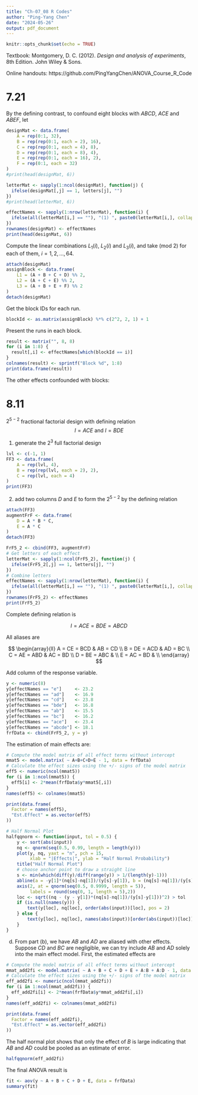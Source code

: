 ```yaml
---
title: "Ch-07_08 R Codes"
author: "Ping-Yang Chen"
date: "2024-05-26"
output: pdf_document
---
```


```r
knitr::opts_chunk$set(echo = TRUE)
```

Textbook: Montgomery, D. C. (2012). *Design and analysis of experiments*, 8th Edition. John Wiley & Sons.

Online handouts: https://github.com/PingYangChen/ANOVA_Course_R_Code

# 7.21

By the defining contrast, to confound eight blocks with $ABCD$, $ACE$ and $ABEF$, let

\begin{align*}
L_1 & = x_1 + x_2 + x_3 + x_4 \\
L_2 & = x_1 + x_3 + x_5 \\
L_3 & = x_1 + x_2 + x_5 + x_6 \\
\end{align*}



```r
designMat <- data.frame(
	A = rep(0:1, 32),
	B = rep(rep(0:1, each = 2), 16),
	C = rep(rep(0:1, each = 4), 8),
	D = rep(rep(0:1, each = 8), 4),
	E = rep(rep(0:1, each = 16), 2),
	F = rep(0:1, each = 32)
)
#print(head(designMat, 6))

letterMat <- sapply(1:ncol(designMat), function(j) {
  ifelse(designMat[,j] == 1, letters[j], "")  
})
#print(head(letterMat, 6))

effectNames <- sapply(1:nrow(letterMat), function(i) {
  ifelse(all(letterMat[i,] == ""), "(1) ", paste0(letterMat[i,], collapse = ""))
})
rownames(designMat) <- effectNames
print(head(designMat, 6))
```

Compute the linear combinations $L_1(i)$, $L_2(i)$ and $L_3(i)$, and take (mod 2) for each of them, $i = 1, 2,..., 64$.

```r

attach(designMat)
assignBlock <- data.frame(
	L1 = (A + B + C + D) %% 2,
	L2 = (A + C + E) %% 2,
	L3 = (A + B + E + F) %% 2
)
detach(designMat)
```

Get the block IDs for each run.
```r
blockId <- as.matrix(assignBlock) %*% c(2^2, 2, 1) + 1
```

Present the runs in each block.
```r
result <- matrix("", 8, 8)
for (i in 1:8) {
  result[,i] <- effectNames[which(blockId == i)]
}
colnames(result) <- sprintf("Block %d", 1:8)
print(data.frame(result))
```

The other effects confounded with blocks:

\begin{align*}
(ABCD)(ACE) & = A^2 B C^2 D E = BDE \\
(ABCD)(ABEF) & = A^2 B^2 C D E F = CDEF \\
(ACE)(ABEF) & = A^2 B C E^2 F = BCF \\
(ABCD)(BCF) & = A B^2 C^2 D F = ADF 
\end{align*}


# 8.11

$2^{5-2}$ fractional factorial design with defining relation $$I = ACE \text{ and } I = BDE$$

1. generate the $2^3$ full factorial design

```r
lvl <- c(-1, 1)
FF3 <- data.frame(
	A = rep(lvl, 4),
	B = rep(rep(lvl, each = 2), 2),
	C = rep(lvl, each = 4)
)
print(FF3)
```


2. add two columns $D$ and $E$ to form the $2^{5-2}$ by the defining relation 

\begin{align*}
I = ACE & \implies E = AC \\
I = BDE & \implies D = BE \implies D = BAC \\
\end{align*}

```r
attach(FF3)
augmentFrF <- data.frame(
	D = A * B * C,
	E = A * C
)
detach(FF3)

FrF5_2 <- cbind(FF3, augmentFrF)
# Get letters of each effect
letterMat <- sapply(1:ncol(FrF5_2), function(j) {
  ifelse(FrF5_2[,j] == 1, letters[j], "")  
})
# Combine letters 
effectNames <- sapply(1:nrow(letterMat), function(i) {
  ifelse(all(letterMat[i,] == ""), "(1) ", paste0(letterMat[i,], collapse = ""))
})
rownames(FrF5_2) <- effectNames
print(FrF5_2)
```


Complete defining relation is

$$I = ACE = BDE = ABCD$$

All aliases are

$$
\begin{array}{ll}
A = CE = BCD & AB = CD \\
B = DE = ACD & AD = BC \\ 
C = AE = ABD & AC = BD \\
D = BE = ABC & \\
E = AC = BD  & \\
\end{array}
$$

Add column of the response variable.
```r
y <- numeric(8)
y[effectNames == "e"]     <- 23.2
y[effectNames == "ad"]    <- 16.9
y[effectNames == "cd"]    <- 23.8
y[effectNames == "bde"]   <- 16.8
y[effectNames == "ab"]    <- 15.5
y[effectNames == "bc"]    <- 16.2
y[effectNames == "ace"]   <- 23.4
y[effectNames == "abcde"] <- 18.1
frfData <- cbind(FrF5_2, y = y)
```

The estimation of main effects are:
```r
# Compute the model matrix of all effect terms without intercept
mmat5 <- model.matrix( ~ A+B+C+D+E - 1, data = frfData)
# Calculate the effect sizes using the +/- signs of the model matrix
eff5 <- numeric(ncol(mmat5))
for (i in 1:ncol(mmat5)) {
  eff5[i] <- 2*mean(frfData$y*mmat5[,i])
}
names(eff5) <- colnames(mmat5)
```

```r
print(data.frame(
  Factor = names(eff5),
  "Est.Effect" = as.vector(eff5)
))
```


```r
# Half Normal Plot
halfqqnorm <- function(input, tol = 0.5) {
	y <- sort(abs(input))
	nq <- qnorm(seq(0.5, 0.99, length = length(y)))
	plot(y, nq, yaxt = "n", pch = 15, 
	     xlab = "|Effects|", ylab = "Half Normal Probability")
	title("Half Normal Plot")
	# choose anchor point to draw a straight line
	s <- min(which(diff(y)/diff(range(y)) > 1/(length(y)-1)))
	abline(a = -y[1]*(nq[s]-nq[1])/(y[s]-y[1]), b = (nq[s]-nq[1])/(y[s]-y[1]))
	axis(2, at = qnorm(seq(0.5, 0.9999, length = 5)), 
	     labels = round(seq(0, 1, length = 5),2))
	loc <- sqrt((nq - (y - y[1])*(nq[s]-nq[1])/(y[s]-y[1]))^2) > tol
	if (is.null(names(y))) {
		text(y[loc], nq[loc], order(abs(input))[loc], pos = 2)
	} else {
		text(y[loc], nq[loc], names(abs(input))[order(abs(input))[loc]], pos = 2)
	}
}
```



(d) From part (b), we have $AB$ and $AD$ are aliased with other effects. Suppose $CD$ and $BC$ are negligible, we can try include $AB$ and $AD$ solely into the main effect model. First, the estimated effects are

```r
# Compute the model matrix of all effect terms without intercept
mmat_add2fi <- model.matrix( ~ A + B + C + D + E + A:B + A:D - 1, data = frfData)
# Calculate the effect sizes using the +/- signs of the model matrix
eff_add2fi <- numeric(ncol(mmat_add2fi))
for (i in 1:ncol(mmat_add2fi)) {
  eff_add2fi[i] <- 2*mean(frfData$y*mmat_add2fi[,i])
}
names(eff_add2fi) <- colnames(mmat_add2fi)
```

```r
print(data.frame(
  Factor = names(eff_add2fi),
  "Est.Effect" = as.vector(eff_add2fi)
))
```

The half normal plot shows that only the effect of $B$ is large indicating that $AB$ and $AD$ could be pooled as an estimate of error.

```r
halfqqnorm(eff_add2fi)
```


The final ANOVA result is
```r
fit <- aov(y ~ A + B + C + D + E, data = frfData)
summary(fit)
```
